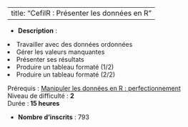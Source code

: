 
---
title: "CefilR : Présenter les données en R"
---


- **Description** : <ol>
<li dir="ltr" style="text-align: left;">Travailler avec des données ordonnées</li>
<li dir="ltr" style="text-align: left;">Gérer les valeurs manquantes</li>
<li dir="ltr" style="text-align: left;">Présenter ses résultats</li>
<li dir="ltr" style="text-align: left;">Produire un tableau formaté (1/2)</li>
<li dir="ltr" style="text-align: left;">Produire un tableau formaté (2/2)</li>
</ol>
<p>Prérequis : <a href="https://maskaret.cefil.fr/course/view.php?id=10" target="_blank" rel="noopener">Manipuler les données en R : perfectionnement</a><br>Niveau de difficulté : <strong>2<br></strong>Durée :<strong> 15 heures <br></strong></p>
- **Nombre d'inscrits** : 793
